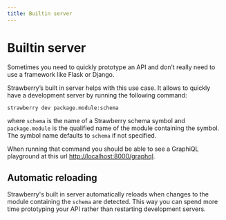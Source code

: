 ```yaml
---
title: Builtin server
---
```


# Builtin server

Sometimes you need to quickly prototype an API and don’t really need to use a
framework like Flask or Django.

Strawberry’s built in server helps with this use case. It allows to quickly have
a development server by running the following command:

```shell
strawberry dev package.module:schema
```

where `schema` is the name of a Strawberry schema symbol and `package.module` is
the qualified name of the module containing the symbol. The symbol name defaults
to `schema` if not specified.

When running that command you should be able to see a GraphiQL playground at
this url [http://localhost:8000/graphql](http://localhost:8000/graphql).

## Automatic reloading

Strawberry's built in server automatically reloads when changes to the module
containing the `schema` are detected. This way you can spend more time
prototyping your API rather than restarting development servers.